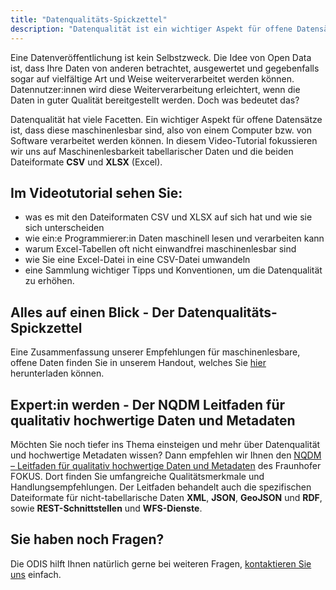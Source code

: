 ```yaml
---
title: "Datenqualitäts-Spickzettel"
description: "Datenqualität ist ein wichtiger Aspekt für offene Datensätze. In diesem Video-Tutorial fokussieren wir uns auf Maschinenlesbarkeit tabellarischer Daten und die beiden Dateiformate CSV und XLSX (Excel)."
---
```


Eine Datenveröffentlichung ist kein Selbstzweck. Die Idee von Open Data ist, dass Ihre Daten von anderen betrachtet, ausgewertet und gegebenfalls sogar auf vielfältige Art und Weise weiterverarbeitet werden können.
Datennutzer:innen wird diese Weiterverarbeitung erleichtert, wenn die Daten in guter Qualität bereitgestellt werden. Doch was bedeutet das?  

Datenqualität hat viele Facetten. Ein wichtiger Aspekt für offene Datensätze ist, dass diese maschinenlesbar sind, also von einem Computer bzw. von Software verarbeitet werden können.
In diesem Video-Tutorial fokussieren wir uns auf Maschinenlesbarkeit tabellarischer Daten und die beiden Dateiformate **CSV** und **XLSX** (Excel).  

## Im Videotutorial sehen Sie:

- was es mit den Dateiformaten CSV und XLSX auf sich hat und wie sie sich unterscheiden
- wie ein:e Programmierer:in Daten maschinell lesen und verarbeiten kann
- warum Excel-Tabellen oft nicht einwandfrei maschinenlesbar sind
- wie Sie eine Excel-Datei in eine CSV-Datei umwandeln
- eine Sammlung wichtiger Tipps und Konventionen, um die Datenqualität zu erhöhen.

<VideoEmbed
  url="https://www.youtube.com/embed/Nb_cLObVKho"
  caption="Videotutorial zur Datenqualität"
/>

## Alles auf einen Blick - Der Datenqualitäts-Spickzettel

Eine Zusammenfassung unserer Empfehlungen für maschinenlesbare, offene Daten finden Sie in unserem Handout, welches Sie [hier](/assets/file-download/Handout_Maschinenlesbarkeit.pdf) herunterladen können. 

<PdfEmbed 
  filePath="/file-download/Handout_Maschinenlesbarkeit.pdf"
  downloadLinkText="Download Handout"
/>

## Expert:in werden - Der NQDM Leitfaden für qualitativ hochwertige Daten und Metadaten

Möchten Sie noch tiefer ins Thema einsteigen und mehr über Datenqualität und hochwertige Metadaten wissen? Dann empfehlen wir Ihnen den [NQDM – Leitfaden für qualitativ hochwertige Daten und Metadaten](https://www.fokus.fraunhofer.de/de/fokus/news/leitfaden_nqdm_2019) des Fraunhofer FOKUS. Dort finden Sie umfangreiche Qualitätsmerkmale und Handlungsempfehlungen. Der Leitfaden behandelt auch die spezifischen Dateiformate für nicht-tabellarische Daten **XML**, **JSON**, **GeoJSON** und **RDF**, sowie **REST-Schnittstellen** und **WFS-Dienste**.

## Sie haben noch Fragen?

Die ODIS hilft Ihnen natürlich gerne bei weiteren Fragen, [kontaktieren Sie uns](mailto:odis@ts.berlin) einfach.
